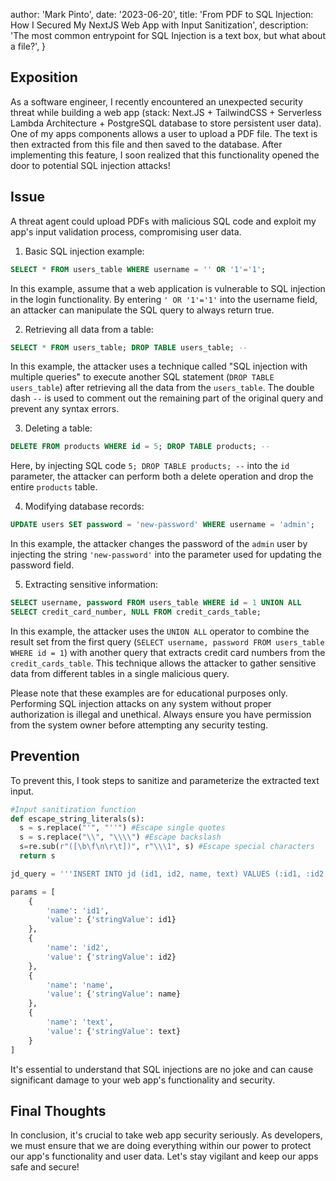 
  author: 'Mark Pinto',
  date: '2023-06-20',
  title: 'From PDF to SQL Injection: How I Secured My NextJS Web App with Input Sanitization',
  description:
    'The most common entrypoint for SQL Injection is a text box, but what about a file?',
}


## Exposition

As a software engineer, I recently encountered an unexpected security threat while building a web app (stack: Next.JS + TailwindCSS + Serverless Lambda Architecture + PostgreSQL database to store persistent user data). One of my apps components allows a user to upload a PDF file. The text is then extracted from this file and then saved to the database. After implementing this feature, I soon realized that this functionality opened the door to potential SQL injection attacks!

## Issue
A threat agent could upload PDFs with malicious SQL code and exploit my app's input validation process, compromising user data.

1. Basic SQL injection example:
```sql
SELECT * FROM users_table WHERE username = '' OR '1'='1';
```
In this example, assume that a web application is vulnerable to SQL injection in the login functionality. By entering `' OR '1'='1'` into the username field, an attacker can manipulate the SQL query to always return true.


2. Retrieving all data from a table:
``` sql
SELECT * FROM users_table; DROP TABLE users_table; --
```
In this example, the attacker uses a technique called "SQL injection with multiple queries" to execute another SQL statement (`DROP TABLE users_table`) after retrieving all the data from the `users_table`. The double dash `--` is used to comment out the remaining part of the original query and prevent any syntax errors.

3. Deleting a table:
```sql
DELETE FROM products WHERE id = 5; DROP TABLE products; --
```
Here, by injecting SQL code `5; DROP TABLE products; --` into the `id` parameter, the attacker can perform both a delete operation and drop the entire `products` table.

4. Modifying database records:
```sql
UPDATE users SET password = 'new-password' WHERE username = 'admin';
```
In this example, the attacker changes the password of the `admin` user by injecting the string `'new-password'` into the parameter used for updating the password field.

5. Extracting sensitive information:
```sql
SELECT username, password FROM users_table WHERE id = 1 UNION ALL
SELECT credit_card_number, NULL FROM credit_cards_table;
```
In this example, the attacker uses the `UNION ALL` operator to combine the result set from the first query (`SELECT username, password FROM users_table WHERE id = 1`) with another query that extracts credit card numbers from the `credit_cards_table`. This technique allows the attacker to gather sensitive data from different tables in a single malicious query.

Please note that these examples are for educational purposes only. Performing SQL injection attacks on any system without proper authorization is illegal and unethical. Always ensure you have permission from the system owner before attempting any security testing.

## Prevention
To prevent this, I took steps to sanitize and parameterize the extracted text input. 

```python
#Input sanitization function
def escape_string_literals(s):
  s = s.replace("'", "''") #Escape single quotes
  s = s.replace("\\", "\\\\") #Escape backslash
  s=re.sub(r"([\b\f\n\r\t])", r"\\\1", s) #Escape special characters
  return s
```

```python
jd_query = '''INSERT INTO jd (id1, id2, name, text) VALUES (:id1, :id2, :name, :text);'''

params = [
    {
        'name': 'id1',
        'value': {'stringValue': id1}
    },
    {
        'name': 'id2',
        'value': {'stringValue': id2}
    },
    {
        'name': 'name',
        'value': {'stringValue': name}
    },
    {
        'name': 'text',
        'value': {'stringValue': text}
    }
]
```

It's essential to understand that SQL injections are no joke and can cause significant damage to your web app's functionality and security.

## Final Thoughts
In conclusion, it's crucial to take web app security seriously. As developers, we must ensure that we are doing everything within our power to protect our app's functionality and user data. Let's stay vigilant and keep our apps safe and secure!
